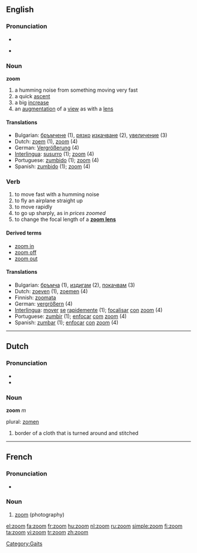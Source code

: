 {{wikipedia|dab=zoom}}
==English==

===Pronunciation===
* {{SAMPA|/'/}}
* {{IPA|/zu:m/}}
*: {{rhymes|ʊm}}

===Noun===
'''zoom'''

# a humming noise from something moving very fast
# a quick [[ascent]]
# a big [[increase]]
# an [[augmentation]] of a [[view]] as with a [[lens]]

====Translations====
* Bulgarian: [[бръмчене]] {{n}} (1), [[рязък|рязко]] [[изкачване]] {{n}} (2), [[увеличение]] {{n}} (3)
* Dutch: [[zoem]] {{m}} (1), [[zoom]] (4)
* German: [[Vergrößerung]] {{f}} (4)
* [[Interlingua]]: [[susurro]] (1); [[zoom]] (4)
* Portuguese: [[zumbido]] (1); [[zoom]] (4)
* Spanish: [[zumbido]] (1); [[zoom]] (4)

===Verb===
{{en-verb}}

# to move fast with a humming noise
# to fly an airplane straight up
# to move rapidly
# to go up sharply, as in ''prices zoomed''
# to change the focal length of a '''[[zoom lens]]'''

====Derived terms====
* [[zoom in]]
* [[zoom off]]
* [[zoom out]]

====Translations====
* Bulgarian: [[бръмча]] (1), [[издигам]] (2), [[покачвам]] (3)
* Dutch: [[zoeven]] (1), [[zoemen]] (4)
* Finnish: [[zoomata]]
* German: [[vergrößern]] (4)
* [[Interlingua]]: [[mover]] [[se]] [[rapide]]mente (1); [[focalisar]] [[con]] [[zoom]] (4)
* Portuguese: [[zumbir]] (1); [[enfocar]] [[com]] [[zoom]] (4)
* Spanish: [[zumbar]] (1); [[enfocar]] [[con]] [[zoom]] (4)

[[Category:Gaits]]

----

==Dutch==

===Pronunciation===
* {{SAMPA|/'/}}
* {{IPA|/zo:m/|lang=nl}}

===Noun===
'''zoom''' ''m''

plural: [[zomen]]

# border of a cloth that is turned around and stitched

----

==French==

===Pronunciation===
* {{IPA|/zum/|lang=fr}}

===Noun===
{{fr-noun|m}}

# [[zoom]] (photography)

[[el:zoom]]
[[fa:zoom]]
[[fr:zoom]]
[[hu:zoom]]
[[nl:zoom]]
[[ru:zoom]]
[[simple:zoom]]
[[fi:zoom]]
[[ta:zoom]]
[[vi:zoom]]
[[tr:zoom]]
[[zh:zoom]]